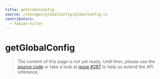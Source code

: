 ```yaml
---
title: getGlobalConfig
source: /storages/globalConfig/globalConfig.ts
contributors:
  - fabian-hiller
---
```


# getGlobalConfig

> The content of this page is not yet ready. Until then, please use the [source code](https://github.com/fabian-hiller/valibot/blob/main/library/src/storages/globalConfig/globalConfig.ts) or take a look at [issue #287](https://github.com/fabian-hiller/valibot/issues/287) to help us extend the API reference.
